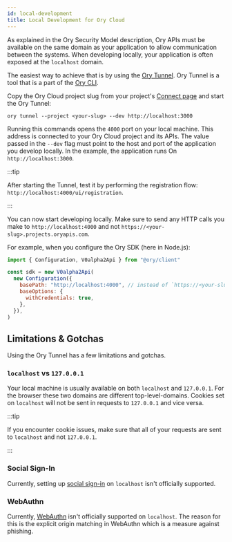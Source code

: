 ```yaml
---
id: local-development
title: Local Development for Ory Cloud
---
```


As explained in the Ory Security Model description, Ory APIs must be available on the same domain as your application to allow
communication between the systems. When developing locally, your application is often exposed at the `localhost` domain.

The easiest way to achieve that is by using the [Ory Tunnel](../guides/cli/20_proxy-and-tunnel.mdx). Ory Tunnel is a tool that is
a part of the [Ory CLI](../guides/cli/01_installation.mdx).

Copy the Ory Cloud project slug from your project's [Connect page](https://console.ory.sh/projects/current/connect) and start the
Ory Tunnel:

```shell
ory tunnel --project <your-slug> --dev http://localhost:3000
```

Running this commands opens the `4000` port on your local machine. This address is connected to your Ory Cloud project and its
APIs. The value passed in the `--dev` flag must point to the host and port of the application you develop locally. In the example,
the application runs On `http://localhost:3000`.

:::tip

After starting the Tunnel, test it by performing the registration flow: `http://localhost:4000/ui/registration`.

:::

You can now start developing locally. Make sure to send any HTTP calls you make to `http://localhost:4000` and not
`https://<your-slug>.projects.oryapis.com`.

For example, when you configure the Ory SDK (here in Node.js):

```javascript
import { Configuration, V0alpha2Api } from "@ory/client"

const sdk = new V0alpha2Api(
  new Configuration({
    basePath: "http://localhost:4000", // instead of `https://<your-slug>.projects.oryapis.com`
    baseOptions: {
      withCredentials: true,
    },
  }),
)
```

## Limitations & Gotchas

Using the Ory Tunnel has a few limitations and gotchas.

### `localhost` vs `127.0.0.1`

Your local machine is usually available on both `localhost` and `127.0.0.1`. For the browser these two domains are different
top-level-domains. Cookies set on `localhost` will not be sent in requests to `127.0.0.1` and vice versa.

:::tip

If you encounter cookie issues, make sure that all of your requests are sent to `localhost` and not `127.0.0.1`.

:::

### Social Sign-In

Currently, setting up [social sign-in](../guides/social-signin/overview) on `localhost` isn't officially supported.

### WebAuthn

Currently, [WebAuthn](../guides/mfa/webauthn-fido-yubikey) isn't officially supported on `localhost`. The reason for this is the
explicit origin matching in WebAuthn which is a measure against phishing.
